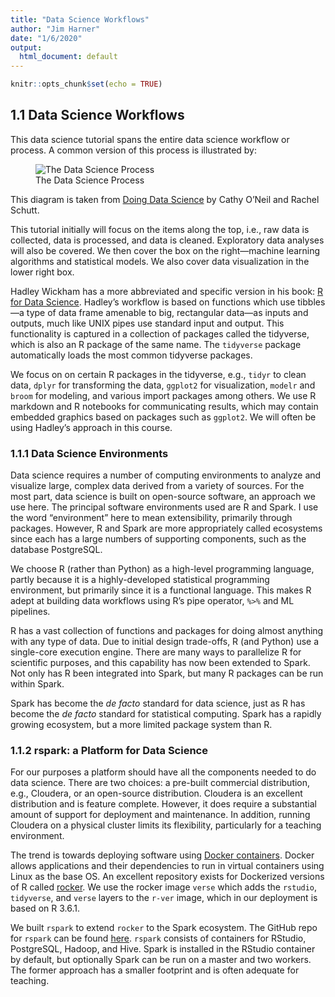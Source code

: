 ```yaml
---
title: "Data Science Workflows"
author: "Jim Harner"
date: "1/6/2020"
output:
  html_document: default
---
```


```r
knitr::opts_chunk$set(echo = TRUE)
```

## 1.1 Data Science Workflows

This data science tutorial spans the entire data science workflow or process. A common version of this process is illustrated by:   

![The Data Science Process](figures/dsciProcess.png)  

This diagram is taken from [Doing Data Science](http://shop.oreilly.com/product/0636920028529.do) by Cathy O'Neil and Rachel Schutt.

This tutorial initially will focus on the items along the top, i.e., raw data is collected, data is processed, and data is cleaned. Exploratory data analyses will also be covered. We then cover the box on the right---machine learning algorithms and statistical models. We also cover data visualization in the lower right box.

Hadley Wickham has a more abbreviated and specific version in his book: [R for Data Science](http://r4ds.had.co.nz/introduction.html#what-you-will-learn). Hadley's workflow is based on functions which use tibbles---a type of data frame amenable to big, rectangular data---as inputs and outputs, much like UNIX pipes use standard input and output. This functionality is captured in a collection of packages called the tidyverse, which is also an R package of the same name. The `tidyverse` package automatically loads the most common tidyverse packages.

We focus on on certain R packages in the tidyverse, e.g., `tidyr` to clean data, `dplyr` for transforming the data, `ggplot2` for visualization, `modelr` and `broom` for modeling, and various import packages among others. We use R markdown and R notebooks for communicating results, which may contain embedded graphics based on packages such as `ggplot2`. We will often be using Hadley's approach in this course.  

### 1.1.1 Data Science Environments  

Data science requires a number of computing environments to analyze and visualize large, complex data derived from a variety of sources. For the most part, data science is built on open-source software, an approach we use here. The principal software environments used are R and Spark. I use the word "environment" here to mean extensibility, primarily through packages. However, R and Spark are more appropriately called  ecosystems since each has a large numbers of supporting components, such as the database PostgreSQL. 

We choose R (rather than Python) as a high-level programming language, partly because it is a highly-developed statistical programming environment, but primarily since it is a functional language. This makes R adept at building data workflows using R's pipe operator, `%>%` and ML pipelines.

R has a vast collection of functions and packages for doing almost anything with any type of data. Due to initial design trade-offs, R (and Python) use a single-core execution engine. There are many ways to parallelize R for scientific purposes, and this capability has now been extended to Spark. Not only has R been integrated into Spark, but many R packages can be run within Spark.

Spark has become the *de facto* standard for data science, just as R has become the *de facto* standard for statistical computing. Spark has a rapidly growing ecosystem, but a more limited package system than R. 

### 1.1.2 rspark: a Platform for Data Science

For our purposes a platform should have all the components needed to do data science. There are two choices: a pre-built commercial distribution, e.g., Cloudera, or an open-source distribution. Cloudera is an excellent distribution and is feature complete. However, it does require a substantial amount of support for deployment and maintenance. In addition, running Cloudera on a physical cluster limits its flexibility, particularly for a teaching environment.

The trend is towards deploying software using [Docker containers](https://www.docker.com/). Docker allows applications and their dependencies to run in virtual containers using Linux as the base OS. An excellent repository exists for Dockerized versions of R called [rocker](http://github.com/rocker-org/rocker). We use the rocker image `verse` which adds the `rstudio`, `tidyverse`, and `verse` layers to the `r-ver` image, which in our deployment is based on R 3.6.1.

We built `rspark` to extend `rocker` to the Spark ecosystem. The GitHub repo for `rspark` can be found [here](http://github.com/jharner/rspark). `rspark` consists of containers for RStudio, PostgreSQL, Hadoop, and Hive. Spark is installed in the RStudio container by default, but optionally Spark can be run on a master and two workers. The former approach has a smaller footprint and is often adequate for teaching.
